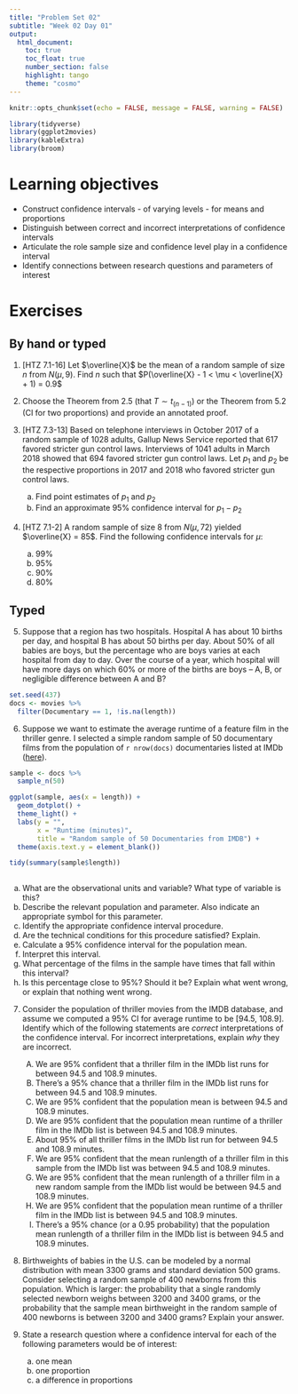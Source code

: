 ```yaml
---
title: "Problem Set 02"
subtitle: "Week 02 Day 01"
output: 
  html_document:
    toc: true
    toc_float: true
    number_section: false
    highlight: tango
    theme: "cosmo"
---
```


```r
knitr::opts_chunk$set(echo = FALSE, message = FALSE, warning = FALSE)
```

```r
library(tidyverse)
library(ggplot2movies)
library(kableExtra)
library(broom)
```

# Learning objectives

+ Construct confidence intervals - of varying levels - for means and proportions
+ Distinguish between correct and incorrect interpretations of confidence intervals
+ Articulate the role sample size and confidence level play in a confidence interval
+ Identify connections between research questions and parameters of interest

# Exercises

## By hand or typed

1. [HTZ 7.1-16] Let $\overline{X}$ be the mean of a random sample of size $n$ from $N(\mu, 9)$. Find $n$ such that $P(\overline{X} - 1 < \mu < \overline{X} + 1) = 0.9$ 

2. Choose the Theorem from 2.5 (that $T \sim t_{(n-1)}$) or the Theorem from 5.2 (CI for two proportions) and provide an annotated proof. 

3. [HTZ 7.3-13] Based on telephone interviews in October 2017 of a random sample of 1028 adults, Gallup News Service reported that 617 favored stricter gun control laws. Interviews of 1041 adults in March 2018 showed that 694 favored stricter gun control laws. Let $p_1$ and $p_2$ be the respective proportions in 2017 and 2018 who favored stricter gun control laws. 

    a) Find point estimates of $p_1$ and $p_2$
    b) Find an approximate 95% confidence interval for $p_1 - p_2$

4. [HTZ 7.1-2] A random sample of size 8 from $N(\mu, 72)$ yielded $\overline{X} = 85$. Find the following confidence intervals for $\mu$:

    a)  99%
    b) 95%
    c) 90%
    d) 80%

## Typed

5. Suppose that a region has two hospitals.  Hospital A has about 10 births per day, and hospital B has about 50 births per day.  About 50% of all babies are boys, but the percentage who are boys varies at each hospital from day to day.  Over the course of a year, which hospital will have more days on which 60% or more of the births are boys – A, B, or negligible difference between A and B?

```r
set.seed(437)
docs <- movies %>% 
  filter(Documentary == 1, !is.na(length)) 
```

6. Suppose we want to estimate the average runtime of a feature film in the thriller genre.  I selected a simple random sample of 50 documentary films from the population of `r nrow(docs)` documentaries listed at IMDb ([here](http://www.imdb.com/)).


```r
sample <- docs %>% 
  sample_n(50)

ggplot(sample, aes(x = length)) +
  geom_dotplot() +
  theme_light() +
  labs(y = "",
       x = "Runtime (minutes)", 
       title = "Random sample of 50 Documentaries from IMDB") +
  theme(axis.text.y = element_blank())

tidy(summary(sample$length))
  
```


  a) What are the observational units and variable?  What type of variable is this?
  b) Describe the relevant population and parameter.  Also indicate an appropriate symbol for this parameter.
  c) Identify the appropriate confidence interval procedure.
  d) Are the technical conditions for this procedure satisfied?  Explain.
  e) Calculate a 95% confidence interval for the population mean.
  f) Interpret this interval.
  g) What percentage of the films in the sample have times that fall within this interval?
  h) Is this percentage close to 95%?  Should it be?  Explain what went wrong, or explain that nothing went wrong.

7. Consider the population of thriller movies from the IMDB database, and assume we computed a 95% CI for average runtime to be [94.5, 108.9]. Identify which of the following statements are *correct* interpretations of the confidence interval. For incorrect interpretations, explain *why* they are incorrect.

    (A) We are 95% confident that a thriller film in the IMDb list runs for between 94.5 and 108.9 minutes.
    (A) There’s a 95% chance that a thriller film in the IMDb list runs for between 94.5 and 108.9 minutes.
    (A) We are 95% confident that the population mean is between 94.5 and 108.9 minutes.
    (A) We are 95% confident that the population mean runtime of a thriller film in the IMDb list is between 94.5 and 108.9 minutes.
    (A) About 95% of all thriller films in the IMDb list run for between 94.5 and 108.9 minutes.
    (A) We are 95% confident that the mean runlength of a thriller film in this sample from the IMDb list was between 94.5 and 108.9 minutes.
    (A) We are 95% confident that the mean runlength of a thriller film in a new random sample from the IMDb list would be between 94.5 and 108.9 minutes.
    (A) We are 95% confident that the population mean runtime of a thriller film in the IMDb list is between 94.5 and 108.9 minutes.
    (A) There’s a 95% chance (or a 0.95 probability) that the population mean runlength of a thriller film in the IMDb list is between 94.5 and 108.9 minutes.

8. Birthweights of babies in the U.S. can be modeled by a normal distribution with mean 3300 grams and standard deviation 500 grams.  Consider selecting a random sample of 400 newborns from this population. Which is larger: the probability that a single randomly selected newborn weighs between 3200 and 3400 grams, or the probability that the sample mean birthweight in the random sample of 400 newborns is between 3200 and 3400 grams?  Explain your answer.

9. State a research question where a confidence interval for each of the following parameters would be of interest:

   (a) one mean
   (b) one proportion
   (c) a difference in proportions

